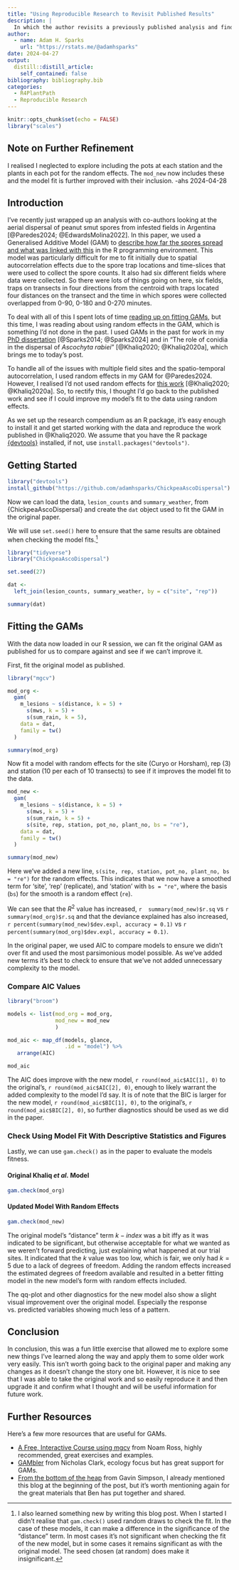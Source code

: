 ```yaml
---
title: "Using Reproducible Research to Revisit Published Results"
description: |
  In which the author revisits a previously published analysis and finds ways to improve it while using reproducible research to illustrate refitting a GAM using random effects to better fit the model to the data.
author:
  - name: Adam H. Sparks
    url: "https://rstats.me/@adamhsparks"
date: 2024-04-27
output:
  distill::distill_article:
    self_contained: false
bibliography: bibliography.bib
categories: 
  - R4PlantPath
  - Reproducible Research
---
```


```r
knitr::opts_chunk$set(echo = FALSE)
library("scales")
```

## Note on Further Refinement

I realised I neglected to explore including the pots at each station and the plants in each pot for the random effects.
The `mod_new` now includes these and the model fit is further improved with their inclusion.
-ahs 2024-04-28

## Introduction

I've recently just wrapped up an analysis with co-authors looking at the aerial dispersal of peanut smut spores from infested fields in Argentina [@Paredes2024; @EdwardsMolina2022].
In this paper, we used a Generalised Additive Model (GAM) to [describe how far the spores spread and what was linked with this](https://epifito.github.io/peanut_smut_aerial/gam_model.html) in the R programming environment.
This model was particularly difficult for me to fit initially due to spatial autocorrelation effects due to the spore trap locations and time-slices that were used to collect the spore counts.
It also had six different fields where data were collected.
So there were lots of things going on here, six fields, traps on transects in four directions from the centroid with traps located four distances on the transect and the time in which spores were collected overlapped from 0-90, 0-180 and 0-270 minutes.

To deal with all of this I spent lots of time [reading up on fitting GAMs](https://fromthebottomoftheheap.net/2021/02/02/random-effects-in-gams/), but this time, I was reading about using random effects in the GAM, which is something I'd not done in the past.
I used GAMs in the past for work in my [PhD dissertation](https://codeberg.org/adamhsparks/Global_Potato_LB_Metamodelling) [@Sparks2014; @Sparks2024] and in "The role of conidia in the dispersal of *Ascochyta rabiei*" [@Khaliq2020; @Khaliq2020a], which brings me to today's post.

To handle all of the issues with multiple field sites and the spatio-temporal autocorrelation, I used random effects in my GAM for @Paredes2024.
However, I realised I'd not used random effects for [this work](https://adamhsparks.github.io/ChickpeaAscoDispersal/articles/a05_GAM.html/) [@Khaliq2020; @Khaliq2020a].
So, to rectify this, I thought I'd go back to the published work and see if I could improve my model's fit to the data using random effects.

As we set up the research compendium as an R package, it's easy enough to install it and get started working with the data and reproduce the work published in @Khaliq2020.
We assume that you have the R package [{devtools}](https://devtools.r-lib.org/) installed, if not, use `install.packages("devtools")`.

## Getting Started

```r
library("devtools")
install_github("https://github.com/adamhsparks/ChickpeaAscoDispersal")
```

Now we can load the data, `lesion_counts` and `summary_weather`, from {ChickpeaAscoDispersal} and create the `dat` object used to fit the GAM in the original paper.

We will use `set.seed()` here to ensure that the same results are obtained when checking the model fits.[^1]

[^1]: I also learned something new by writing this blog post.
    When I started I didn't realise that `gam.check()` used random draws to check the fit.
    In the case of these models, it can make a difference in the significance of the "distance" term.
    In most cases it's not significant when checking the fit of the new model, but in some cases it remains significant as with the original model.
    The seed chosen (at random) does make it insignificant.

```r
library("tidyverse")
library("ChickpeaAscoDispersal")

set.seed(27)

dat <-
  left_join(lesion_counts, summary_weather, by = c("site", "rep"))

summary(dat)
```

## Fitting the GAMs

With the data now loaded in our R session, we can fit the original GAM as published for us to compare against and see if we can't improve it.

First, fit the original model as published.

```r
library("mgcv")

mod_org <-
  gam(
    m_lesions ~ s(distance, k = 5) +
      s(mws, k = 5) +
      s(sum_rain, k = 5),
    data = dat,
    family = tw()
  )

summary(mod_org)
```

Now fit a model with random effects for the site (Curyo or Horsham), rep (3) and station (10 per each of 10 transects) to see if it improves the model fit to the data.

```r
mod_new <-
  gam(
    m_lesions ~ s(distance, k = 5) +
      s(mws, k = 5) +
      s(sum_rain, k = 5) +
      s(site, rep, station, pot_no, plant_no, bs = "re"),
    data = dat,
    family = tw()
  )

summary(mod_new)
```

Here we've added a new line, `s(site, rep, station, pot_no, plant_no, bs = "re")` for the random effects.
This indicates that we now have a smoothed term for 'site', 'rep' (replicate), and 'station' with `bs = "re"`, where the basis (`bs`) for the smooth is a random effect (`re`).

We can see that the $R^2$ value has increased, `r  summary(mod_new)$r.sq` vs `r summary(mod_org)$r.sq` and that the deviance explained has also increased, `r percent(summary(mod_new)$dev.expl, accuracy = 0.1)` vs `r percent(summary(mod_org)$dev.expl, accuracy = 0.1)`.

In the original paper, we used AIC to compare models to ensure we didn't over fit and used the most parsimonious model possible.
As we've added new terms it's best to check to ensure that we've not added unnecessary complexity to the model.

### Compare AIC Values

```r
library("broom")

models <- list(mod_org = mod_org,
               mod_new = mod_new
               )

mod_aic <- map_df(models, glance,
                  .id = "model") %>%
   arrange(AIC)

mod_aic
```

The AIC does improve with the new model, `r round(mod_aic$AIC[1], 0)` to the original's, `r round(mod_aic$AIC[2], 0)`, enough to likely warrant the added complexity to the model I'd say.
It is of note that the BIC is larger for the new model, `r round(mod_aic$BIC[1], 0)`, to the original's, `r round(mod_aic$BIC[2], 0)`, so further diagnostics should be used as we did in the paper.

### Check Using Model Fit With Descriptive Statistics and Figures

Lastly, we can use `gam.check()` as in the paper to evaluate the models fitness.

#### Original Khaliq *et al.* Model

```r
gam.check(mod_org)
```

#### Updated Model With Random Effects

```r
gam.check(mod_new)
```

The original model's "distance" term $k-index$ was a bit iffy as it was indicated to be significant, but otherwise acceptable for what we wanted as we weren't forward predicting, just explaining what happened at our trial sites.
It indicated that the $k$ value was too low, which is fair, we only had $k = 5$ due to a lack of degrees of freedom.
Adding the random effects increased the estimated degrees of freedom available and resulted in a better fitting model in the new model's form with random effects included.

The qq-plot and other diagnostics for the new model also show a slight visual improvement over the original model.
Especially the response vs. predicted variables showing much less of a pattern.

## Conclusion

In conclusion, this was a fun little exercise that allowed me to explore some new things I've learned along the way and apply them to some older work very easily.
This isn't worth going back to the original paper and making any changes as it doesn't change the story one bit.
However, it is nice to see that I was able to take the original work and so easily reproduce it and then upgrade it and confirm what I thought and will be useful information for future work.

## Further Resources

Here's a few more resources that are useful for GAMs.

-   [A Free, Interactive Course using mgcv](https://noamross.github.io/gams-in-r-course/) from Noam Ross, highly recommended, great exercises and examples.
-   [GAMbler](https://ecogambler.netlify.app/blog/) from Nicholas Clark, ecology focus but has great support for GAMs.
-   [From the bottom of the heap](https://fromthebottomoftheheap.net/blog/) from Gavin Simpson, I already mentioned this blog at the beginning of the post, but it's worth mentioning again for the great materials that Ben has put together and shared.
